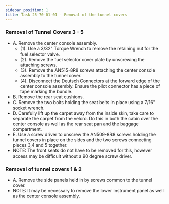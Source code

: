 ```yaml
---
sidebar_position: 1
title: Task 25-70-01-01 - Removal of the tunnel covers
---
```


### Removal of Tunnel Covers 3 - 5
* A. Remove the center console assembly.
    * (1). Use a 3/32" Torque Wrench to remove the retaining nut for the fuel selector valve. 
    * (2). Remove the fuel selector cover plate by unscrewing the attaching screws. 
    * (3). Remove the AN515-8R8 screws attaching the center console assembly to the tunnel cover. 
    * (4). Disconnect the Deutsch Connectors at the forward edge of the center console assembly. Ensure the pilot connector has a piece of tape marking the bundle. 
* B. Remove the rear seat cushions.
* C. Remove the two bolts holding the seat belts in place using a 7/16" socket wrench.  
* D. Carefully lift up the carpet away from the inside skin, take care to separate the carpet from the velcro. Do this in both the cabin over the center console as well as the rear seat pan and the baggage compartment. 
* E. Use a screw driver to unscrew the AN509-8R8 screws holding the tunnel covers in place on the sides and the two screws connecting pieces 3,4 and 5 together. 
* NOTE: The front seats do not have to be removed for this, however access may be difficult without a 90 degree screw driver.

### Removal of tunnel covers 1 & 2

* A. Remove the side panels held in by screws common to the tunnel cover. 
* NOTE: It may be necessary to remove the lower instrument panel as well as the center console assembly. 
